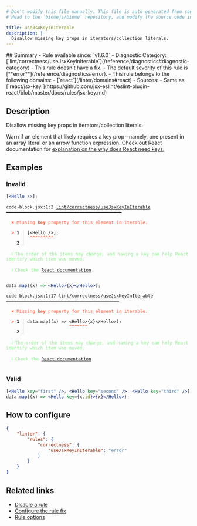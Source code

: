 ```yaml
---
# Don't modify this file manually. This file is auto generated from source, and you will lose your changes next time the website is built.
# Head to the `biomejs/biome` repository, and modify the source code in there.

title: useJsxKeyInIterable
description: |
  Disallow missing key props in iterators/collection literals.
---
```


<Tabs>
<TabItem label="JSX and TSX" icon="seti:javascript">
## Summary
- Rule available since: `v1.6.0`
- Diagnostic Category: [`lint/correctness/useJsxKeyInIterable`](/reference/diagnostics#diagnostic-category)
- This rule doesn't have a fix.
- The default severity of this rule is [**error**](/reference/diagnostics#error).
- This rule belongs to the following domains:
  - [`react`](/linter/domains#react)
- Sources: 
  - Same as [`react/jsx-key`](https://github.com/jsx-eslint/eslint-plugin-react/blob/master/docs/rules/jsx-key.md)

## Description
Disallow missing key props in iterators/collection literals.

Warn if an element that likely requires a key prop--namely, one present in an array literal or an arrow function expression.
Check out React documentation for [explanation on the why does React need keys.](https://react.dev/learn/rendering-lists#why-does-react-need-keys)

## Examples

### Invalid

```jsx
[<Hello />];
```

<pre class="language-text"><code class="language-text">code-block.jsx:1:2 <a href="https://biomejs.dev/linter/rules/use-jsx-key-in-iterable">lint/correctness/useJsxKeyInIterable</a> ━━━━━━━━━━━━━━━━━━━━━━━━━━━━━━━━━━━━━━━━━━━━<br /><br />  <strong><span style="color: Tomato;">✖</span></strong> <span style="color: Tomato;">Missing </span><span style="color: Tomato;"><strong>key</strong></span><span style="color: Tomato;"> property for this element in iterable.</span><br />  <br />  <strong><span style="color: Tomato;">&gt;</span></strong> <strong>1 │ </strong>[&lt;Hello /&gt;];<br />   <strong>   │ </strong> <strong><span style="color: Tomato;">^</span></strong><strong><span style="color: Tomato;">^</span></strong><strong><span style="color: Tomato;">^</span></strong><strong><span style="color: Tomato;">^</span></strong><strong><span style="color: Tomato;">^</span></strong><strong><span style="color: Tomato;">^</span></strong><strong><span style="color: Tomato;">^</span></strong><strong><span style="color: Tomato;">^</span></strong><strong><span style="color: Tomato;">^</span></strong><br />    <strong>2 │ </strong><br />  <br />  <strong><span style="color: lightgreen;">ℹ</span></strong> <span style="color: lightgreen;">The order of the items may change, and having a key can help React identify which item was moved.</span><br />  <br />  <strong><span style="color: lightgreen;">ℹ</span></strong> <span style="color: lightgreen;">Check the </span><span style="color: lightgreen;"><a href="https://react.dev/learn/rendering-lists#why-does-react-need-keys">React documentation</a></span><span style="color: lightgreen;">. </span><br />  <br /></code></pre>

```jsx
data.map((x) => <Hello>{x}</Hello>);
```

<pre class="language-text"><code class="language-text">code-block.jsx:1:17 <a href="https://biomejs.dev/linter/rules/use-jsx-key-in-iterable">lint/correctness/useJsxKeyInIterable</a> ━━━━━━━━━━━━━━━━━━━━━━━━━━━━━━━━━━━━━━━━━━━<br /><br />  <strong><span style="color: Tomato;">✖</span></strong> <span style="color: Tomato;">Missing </span><span style="color: Tomato;"><strong>key</strong></span><span style="color: Tomato;"> property for this element in iterable.</span><br />  <br />  <strong><span style="color: Tomato;">&gt;</span></strong> <strong>1 │ </strong>data.map((x) =&gt; &lt;Hello&gt;&#123;x&#125;&lt;/Hello&gt;);<br />   <strong>   │ </strong>                <strong><span style="color: Tomato;">^</span></strong><strong><span style="color: Tomato;">^</span></strong><strong><span style="color: Tomato;">^</span></strong><strong><span style="color: Tomato;">^</span></strong><strong><span style="color: Tomato;">^</span></strong><strong><span style="color: Tomato;">^</span></strong><strong><span style="color: Tomato;">^</span></strong><br />    <strong>2 │ </strong><br />  <br />  <strong><span style="color: lightgreen;">ℹ</span></strong> <span style="color: lightgreen;">The order of the items may change, and having a key can help React identify which item was moved.</span><br />  <br />  <strong><span style="color: lightgreen;">ℹ</span></strong> <span style="color: lightgreen;">Check the </span><span style="color: lightgreen;"><a href="https://react.dev/learn/rendering-lists#why-does-react-need-keys">React documentation</a></span><span style="color: lightgreen;">. </span><br />  <br /></code></pre>

### Valid

```jsx
[<Hello key="first" />, <Hello key="second" />, <Hello key="third" />];
data.map((x) => <Hello key={x.id}>{x}</Hello>);
```

## How to configure
```json title="biome.json"
{
	"linter": {
		"rules": {
			"correctness": {
				"useJsxKeyInIterable": "error"
			}
		}
	}
}

```
## Related links

- [Disable a rule](/linter/#disable-a-lint-rule)
- [Configure the rule fix](/linter#configure-the-rule-fix)
- [Rule options](/linter/#rule-options)

</TabItem>
</Tabs>

